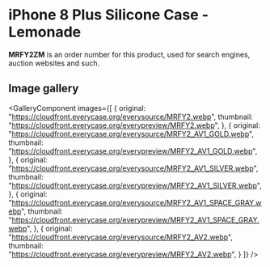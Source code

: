 
# iPhone 8 Plus Silicone Case - Lemonade

<Callout type='info' emoji='👉🏻'>**MRFY2ZM** is an order number for this product, used for search engines, auction websites and such.</Callout>

## Image gallery

<GalleryComponent
    images={[
      {
        original: "https://cloudfront.everycase.org/everysource/MRFY2.webp",
        thumbnail: "https://cloudfront.everycase.org/everypreview/MRFY2.webp",
      },
      {
        original: "https://cloudfront.everycase.org/everysource/MRFY2_AV1_GOLD.webp",
        thumbnail: "https://cloudfront.everycase.org/everypreview/MRFY2_AV1_GOLD.webp",
      },
      {
        original: "https://cloudfront.everycase.org/everysource/MRFY2_AV1_SILVER.webp",
        thumbnail: "https://cloudfront.everycase.org/everypreview/MRFY2_AV1_SILVER.webp",
      },
      {
        original: "https://cloudfront.everycase.org/everysource/MRFY2_AV1_SPACE_GRAY.webp",
        thumbnail: "https://cloudfront.everycase.org/everypreview/MRFY2_AV1_SPACE_GRAY.webp",
      },
      {
        original: "https://cloudfront.everycase.org/everysource/MRFY2_AV2.webp",
        thumbnail: "https://cloudfront.everycase.org/everypreview/MRFY2_AV2.webp",
      }
    ]}
  />

